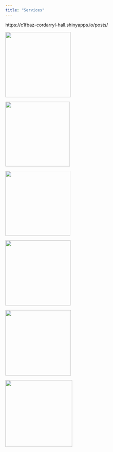 ```yaml
---
title: "Services"
---
```


https://c1fbaz-cordarryl-hall.shinyapps.io/posts/

![](images/image-1090825377.png){width="203"}

![](images/image-67161923.png){width="201"}

![](images/image-99773171.png){width="202"}

![](images/image-1984031692.png){width="203"}

![](images/image-980748517.png){width="204"}

![](images/image-1721501524.png){width="208"}
